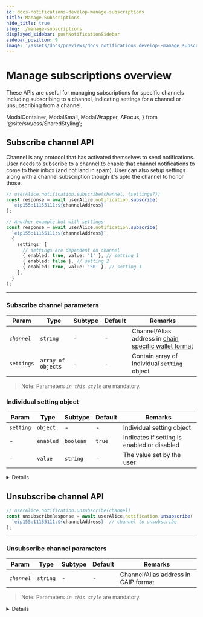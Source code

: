 ```yaml
---
id: docs-notifications-develop-manage-subscriptions
title: Manage Subscriptions
hide_title: true
slug: ./manage-subscriptions
displayed_sidebar: pushNotificationSidebar
sidebar_position: 9
image: '/assets/docs/previews/docs_notifications_develop--manage_subscriptions.png'
---
```


# Manage subscriptions overview

These APIs are useful for managing subscriptions for specific channels including subscribing to a channel, indicating settings for a channel or unsubscribing from a channel.

<head>
  <title>
    {'Managa Subscriptions | Push Notifications | Push Documentation'}
  </title>
</head>

  ModalContainer,
  ModalSmall,
  ModalWrapper,
  AFocus,
} from '@site/src/css/SharedStyling';

## Subscribe channel API

Channel is any protocol that has activated themselves to send notifications. User needs to subscribe to a channel to enable that channel notifications to come to their inbox (and not land in spam). User can also setup settings along with a channel subscription though it's upto the channel to honor those.

<Tabs className="codetabs" groupId="code-examples">
  <TabItem value="js" attributes={{className: "codetab js"}} default>

```typescript
// userAlice.notification.subscribe(channel, {settings?})
const response = await userAlice.notification.subscribe(
  `eip155:11155111:${channelAddress}`
);

// Another example but with settings
const response = await userAlice.notification.subscribe(
  `eip155:11155111:${channelAddress}`,
  {
    settings: [
      // settings are dependent on channel
      { enabled: true, value: '1' }, // setting 1
      { enabled: false }, // setting 2
      { enabled: true, value: '50' }, // setting 3
    ],
  }
);
```

  </TabItem>
</Tabs>

---

### Subscribe channel parameters

| Param       | Type               | Subtype | Default | Remarks                                                                                                                        |
| ----------- | ------------------ | ------- | ------- | ------------------------------------------------------------------------------------------------------------------------------ |
| _`channel`_ | `string`           | -       | -       | Channel/Alias address in [chain specific wallet format](/docs/notifications/important-concepts/#chain-specific-wallet-address) |
| `settings`  | `array of objects` | -       | -       | Contain array of individual `setting` object                                                                                   |

> Note: Parameters _`in this style`_ are mandatory.

### Individual setting object

| Param     | Type      | Subtype   | Default | Remarks                                     |
| --------- | --------- | --------- | ------- | ------------------------------------------- |
| `setting` | `object`  | -         | -       | Individual setting object                   |
| -         | `enabled` | `boolean` | `true`  | Indicates if setting is enabled or disabled |
| -         | `value`   | `string`  | -       | The value set by the user                   |

<Details summary="Expected response">

```typescript
{ status: 204, message: 'successfully opted into channel' }
```

</Details>

## Unsubscribe channel API

<Tabs className="codetabs" groupId="code-examples">
  <TabItem value="js" attributes={{className: "codetab js"}} default>

```typescript
// userAlice.notification.unsubscribe(channel)
const unsubscribeResponse = await userAlice.notification.unsubscribe(
  `eip155:11155111:${channelAddress}` // channel to unsubscribe
);
```

  </TabItem>
</Tabs>

---

### Unsubscribe channel parameters

| Param       | Type     | Subtype | Default | Remarks                              |
| ----------- | -------- | ------- | ------- | ------------------------------------ |
| _`channel`_ | `string` | -       | -       | Channel/Alias address in CAIP format |

> Note: Parameters _`in this style`_ are mandatory.

<Details summary="Expected response">

```typescript
{ status: 204, message: 'successfully opted out channel' }
```

</Details>
